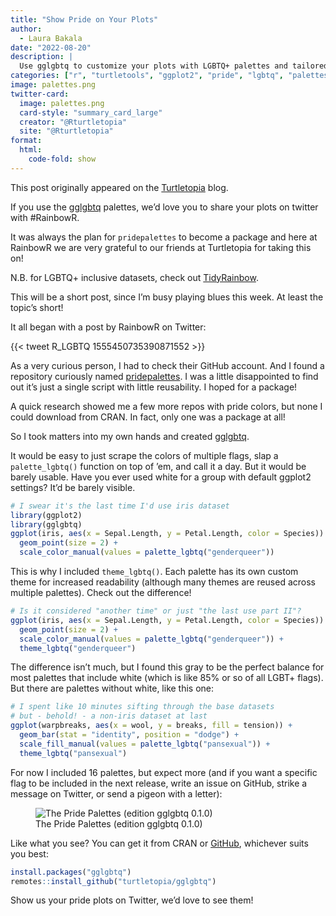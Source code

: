 ```yaml
---
title: "Show Pride on Your Plots"
author:
  - Laura Bakala
date: "2022-08-20"
description: |
  Use gglgbtq to customize your plots with LGBTQ+ palettes and tailored themes. Pride aside, flag colors usually make good categorical palettes.
categories: ["r", "turtletools", "ggplot2", "pride", "lgbtq", "palettes"]
image: palettes.png
twitter-card:
  image: palettes.png
  card-style: "summary_card_large"
  creator: "@Rturtletopia"
  site: "@Rturtletopia"
format: 
  html:
    code-fold: show
---
```


:::{.callout-note}
This post originally appeared on the [Turtletopia](https://turtletopia.github.io/2022/08/12/show-pride-on-your-plots/) blog.

If you use the [gglgbtq](https://github.com/turtletopia/gglgbtq) palettes, we'd love you to share your plots on twitter with #RainbowR.

It was always the plan for `pridepalettes` to become a package and here at RainbowR we are very grateful to our friends at Turtletopia for taking this on!

N.B. for LGBTQ+ inclusive datasets, check out [TidyRainbow](https://github.com/r-lgbtq/tidyrainbow).
:::


This will be a short post, since I'm busy playing blues this week. At least the topic's short!

It all began with a post by RainbowR on Twitter:

{{< tweet R_LGBTQ 1555450735390871552 >}}

As a very curious person, I had to check their GitHub account. And I found a repository curiously named [pridepalettes](https://github.com/r-lgbtq/pridepalettes). I was a little disappointed to find out it's just a single script with little reusability. I hoped for a package!

A quick research showed me a few more repos with pride colors, but none I could download from CRAN. In fact, only one was a package at all!

So I took matters into my own hands and created [gglgbtq](https://github.com/turtletopia/gglgbtq).

It would be easy to just scrape the colors of multiple flags, slap a `palette_lgbtq()` function on top of 'em, and call it a day. But it would be barely usable. Have you ever used white for a group with default ggplot2 settings? It'd be barely visible.

```r
# I swear it's the last time I'd use iris dataset
library(ggplot2)
library(gglgbtq)
ggplot(iris, aes(x = Sepal.Length, y = Petal.Length, color = Species)) +
  geom_point(size = 2) +
  scale_color_manual(values = palette_lgbtq("genderqueer"))
```

This is why I included `theme_lgbtq()`. Each palette has its own custom theme for increased readability (although many themes are reused across multiple palettes). Check out the difference!

```r
# Is it considered "another time" or just "the last use part II"?
ggplot(iris, aes(x = Sepal.Length, y = Petal.Length, color = Species)) +
  geom_point(size = 2) +
  scale_color_manual(values = palette_lgbtq("genderqueer")) +
  theme_lgbtq("genderqueer")
```

The difference isn't much, but I found this gray to be the perfect balance for most palettes that include white (which is like 85% or so of all LGBT+ flags). But there are palettes without white, like this one:

```r
# I spent like 10 minutes sifting through the base datasets
# but - behold! - a non-iris dataset at last
ggplot(warpbreaks, aes(x = wool, y = breaks, fill = tension)) +
  geom_bar(stat = "identity", position = "dodge") +
  scale_fill_manual(values = palette_lgbtq("pansexual")) +
  theme_lgbtq("pansexual")
```

For now I included 16 palettes, but expect more (and if you want a specific flag to be included in the next release, write an issue on GitHub, strike a message on Twitter, or send a pigeon with a letter):

![The Pride Palettes (edition gglgbtq 0.1.0)](palettes.png)

Like what you see? You can get it from CRAN or [GitHub](https://github.com/turtletopia/gglgbtq), whichever suits you best:

```r
install.packages("gglgbtq")
remotes::install_github("turtletopia/gglgbtq")
```

Show us your pride plots on Twitter, we'd love to see them!
